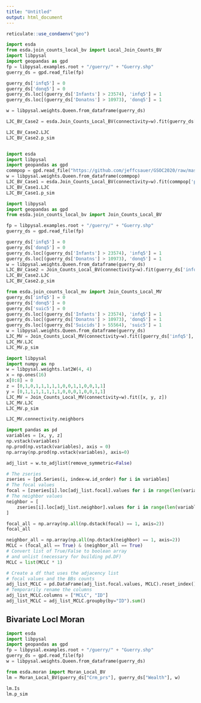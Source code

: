 ```yaml
---
title: "Untitled"
output: html_document
---
```


```r
reticulate::use_condaenv("geo")
```

```python
import esda
from esda.join_counts_local_bv import Local_Join_Counts_BV
import libpysal
import geopandas as gpd
fp = libpysal.examples.root + "/guerry/" + "Guerry.shp" 
guerry_ds = gpd.read_file(fp)

guerry_ds['infq5'] = 0
guerry_ds['donq5'] = 0
guerry_ds.loc[(guerry_ds['Infants'] > 23574), 'infq5'] = 1
guerry_ds.loc[(guerry_ds['Donatns'] > 10973), 'donq5'] = 1

w = libpysal.weights.Queen.from_dataframe(guerry_ds)

LJC_BV_Case2 = esda.Join_Counts_Local_BV(connectivity=w).fit(guerry_ds['infq5'], guerry_ds['donq5'], case='CLC')

LJC_BV_Case2.LJC
LJC_BV_Case2.p_sim



```


```python
import esda
import libpysal
import geopandas as gpd
commpop = gpd.read_file("https://github.com/jeffcsauer/GSOC2020/raw/master/validation/data/commpop.gpkg")
w = libpysal.weights.Queen.from_dataframe(commpop)
LJC_BV_Case1 = esda.Join_Counts_Local_BV(connectivity=w).fit(commpop['popneg'], commpop['popplus'], case='BJC')
LJC_BV_Case1.LJC
LJC_BV_Case1.p_sim

```

```python
import libpysal
import geopandas as gpd
from esda.join_counts_local_bv import Join_Counts_Local_BV

fp = libpysal.examples.root + "/guerry/" + "Guerry.shp" 
guerry_ds = gpd.read_file(fp)

guerry_ds['infq5'] = 0
guerry_ds['donq5'] = 0
guerry_ds.loc[(guerry_ds['Infants'] > 23574), 'infq5'] = 1
guerry_ds.loc[(guerry_ds['Donatns'] > 10973), 'donq5'] = 1
w = libpysal.weights.Queen.from_dataframe(guerry_ds)
LJC_BV_Case2 = Join_Counts_Local_BV(connectivity=w).fit(guerry_ds['infq5'], guerry_ds['donq5'], case='CLC')
LJC_BV_Case2.LJC
LJC_BV_Case2.p_sim
```

```python
from esda.join_counts_local_mv import Join_Counts_Local_MV
guerry_ds['infq5'] = 0
guerry_ds['donq5'] = 0
guerry_ds['suic5'] = 0
guerry_ds.loc[(guerry_ds['Infants'] > 23574), 'infq5'] = 1
guerry_ds.loc[(guerry_ds['Donatns'] > 10973), 'donq5'] = 1
guerry_ds.loc[(guerry_ds['Suicids'] > 55564), 'suic5'] = 1
w = libpysal.weights.Queen.from_dataframe(guerry_ds)
LJC_MV = Join_Counts_Local_MV(connectivity=w).fit([guerry_ds['infq5'], guerry_ds['donq5'], guerry_ds['suic5']])
LJC_MV.LJC
LJC_MV.p_sim
```


```python

import libpysal
import numpy as np
w = libpysal.weights.lat2W(4, 4)
x = np.ones(16)
x[0:8] = 0
z = [0,1,0,1,1,1,1,1,0,0,1,1,0,0,1,1]
y = [0,1,1,1,1,1,1,1,0,0,0,1,0,0,1,1]
LJC_MV = Join_Counts_Local_MV(connectivity=w).fit([x, y, z])
LJC_MV.LJC
LJC_MV.p_sim
```

```python
LJC_MV.connectivity.neighbors
```


```python
import pandas as pd
variables = [x, y, z]
np.vstack(variables)
np.prod(np.vstack(variables), axis = 0)
np.array(np.prod(np.vstack(variables), axis=0)

adj_list = w.to_adjlist(remove_symmetric=False)

# The zseries
zseries = [pd.Series(i, index=w.id_order) for i in variables]
# The focal values
focal = [zseries[i].loc[adj_list.focal].values for i in range(len(variables))]
# The neighbor values
neighbor = [
    zseries[i].loc[adj_list.neighbor].values for i in range(len(variables))
]

focal_all = np.array(np.all(np.dstack(focal) == 1, axis=2))
focal_all

neighbor_all = np.array(np.all(np.dstack(neighbor) == 1, axis=2))
MCLC = (focal_all == True) & (neighbor_all == True)
# Convert list of True/False to boolean array
# and unlist (necessary for building pd.DF)
MCLC = list(MCLC * 1)

# Create a df that uses the adjacency list
# focal values and the BBs counts
adj_list_MCLC = pd.DataFrame(adj_list.focal.values, MCLC).reset_index()
# Temporarily rename the columns
adj_list_MCLC.columns = ["MCLC", "ID"]
adj_list_MCLC = adj_list_MCLC.groupby(by="ID").sum()

```

## Bivariate Locl Moran

```python
import esda
import libpysal
import geopandas as gpd
fp = libpysal.examples.root + "/guerry/" + "Guerry.shp" 
guerry_ds = gpd.read_file(fp)
w = libpysal.weights.Queen.from_dataframe(guerry_ds)

from esda.moran import Moran_Local_BV
lm = Moran_Local_BV(guerry_ds["Crm_prs"], guerry_ds["Wealth"], w)

lm.Is
lm.p_sim
```

